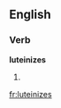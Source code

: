 
==English==

===Verb===
'''luteinizes'''

# {{third-person singular of|[[luteinize]]}}

[[fr:luteinizes]]